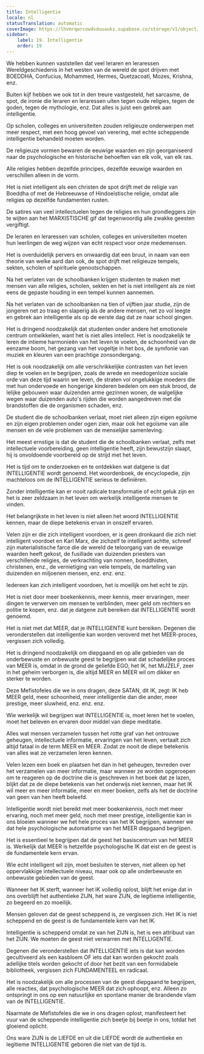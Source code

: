 ```yaml
---
title: Intelligentie
locale: nl
statusTranslation: automatic
coverImage: https://lhvmrqwrcowdvduuaukz.supabase.co/storage/v1/object/public/strapi-uploads/small_cover-educacion-fundamental.webp-2d51a7828a2b1309555be27f7e2a61a0.webp
sidebar:
    label: 19. Intelligentie
    order: 19
---
```

We hebben kunnen vaststellen dat veel leraren en leraressen Wereldgeschiedenis in het westen van de wereld de spot drijven met BOEDDHA, Confucius, Mohammed, Hermes, Quetzacoatl, Mozes, Krishna, enz.

Buiten kijf hebben we ook tot in den treure vastgesteld, het sarcasme, de spot, de ironie die leraren en leraressen uiten tegen oude religies, tegen de goden, tegen de mythologie, enz. Dat alles is juist een gebrek aan intelligentie.

Op scholen, colleges en universiteiten zouden religieuze onderwerpen met meer respect, met een hoog gevoel van verering, met echte scheppende intelligentie behandeld moeten worden.

De religieuze vormen bewaren de eeuwige waarden en zijn georganiseerd naar de psychologische en historische behoeften van elk volk, van elk ras.

Alle religies hebben dezelfde principes, dezelfde eeuwige waarden en verschillen alleen in de vorm.

Het is niet intelligent als een christen de spot drijft met de religie van Boeddha of met de Hebreeuwse of Hindoeïstische religie, omdat alle religies op dezelfde fundamenten rusten.

De satires van veel intellectuelen tegen de religies en hun grondleggers zijn te wijten aan het MARXISTISCHE gif dat tegenwoordig alle zwakke geesten vergiftigt.

De leraren en leraressen van scholen, colleges en universiteiten moeten hun leerlingen de weg wijzen van echt respect voor onze medemensen.

Het is overduidelijk pervers en onwaardig dat een bruut, in naam van een theorie van welke aard dan ook, de spot drijft met religieuze tempels, sekten, scholen of spirituele genootschappen.

Na het verlaten van de schoolbanken krijgen studenten te maken met mensen van alle religies, scholen, sekten en het is niet intelligent als ze niet eens de gepaste houding in een tempel kunnen aannemen.

Na het verlaten van de schoolbanken na tien of vijftien jaar studie, zijn de jongeren net zo traag en slaperig als de andere mensen, net zo vol leegte en gebrek aan intelligentie als op de eerste dag dat ze naar school gingen.

Het is dringend noodzakelijk dat studenten onder andere het emotionele centrum ontwikkelen, want het is niet alles intellect. Het is noodzakelijk te leren de intieme harmonieën van het leven te voelen, de schoonheid van de eenzame boom, het gezang van het vogeltje in het bos, de symfonie van muziek en kleuren van een prachtige zonsondergang.

Het is ook noodzakelijk om alle verschrikkelijke contrasten van het leven diep te voelen en te begrijpen, zoals de wrede en meedogenloze sociale orde van deze tijd waarin we leven, de straten vol ongelukkige moeders die met hun ondervoede en hongerige kinderen bedelen om een stuk brood, de lelijke gebouwen waar duizenden arme gezinnen wonen, de walgelijke wegen waar duizenden auto's rijden die worden aangedreven met die brandstoffen die de organismen schaden, enz.

De student die de schoolbanken verlaat, moet niet alleen zijn eigen egoïsme en zijn eigen problemen onder ogen zien, maar ook het egoïsme van alle mensen en de vele problemen van de menselijke samenleving.

Het meest ernstige is dat de student die de schoolbanken verlaat, zelfs met intellectuele voorbereiding, geen intelligentie heeft, zijn bewustzijn slaapt, hij is onvoldoende voorbereid op de strijd met het leven.

Het is tijd om te onderzoeken en te ontdekken wat datgene is dat INTELLIGENTIE wordt genoemd. Het woordenboek, de encyclopedie, zijn machteloos om de INTELLIGENTIE serieus te definiëren.

Zonder intelligentie kan er nooit radicale transformatie of echt geluk zijn en het is zeer zeldzaam in het leven om werkelijk intelligente mensen te vinden.

Het belangrijkste in het leven is niet alleen het woord INTELLIGENTIE kennen, maar de diepe betekenis ervan in onszelf ervaren.

Velen zijn er die zich intelligent voordoen, er is geen dronkaard die zich niet intelligent voordoet en Karl Marx, die zichzelf te intelligent achtte, schreef zijn materialistische farce die de wereld de teloorgang van de eeuwige waarden heeft gekost, de fusillade van duizenden priesters van verschillende religies, de verkrachting van nonnen, boeddhisten, christenen, enz., de vernietiging van vele tempels, de marteling van duizenden en miljoenen mensen, enz. enz. enz.

Iedereen kan zich intelligent voordoen, het is moeilijk om het echt te zijn.

Het is niet door meer boekenkennis, meer kennis, meer ervaringen, meer dingen te verwerven om mensen te verblinden, meer geld om rechters en politie te kopen, enz. dat je datgene zult bereiken dat INTELLIGENTIE wordt genoemd.

Het is niet met dat MEER, dat je INTELLIGENTIE kunt bereiken. Degenen die veronderstellen dat intelligentie kan worden veroverd met het MEER-proces, vergissen zich volledig.

Het is dringend noodzakelijk om diepgaand en op alle gebieden van de onderbewuste en onbewuste geest te begrijpen wat dat schadelijke proces van MEER is, omdat in de grond de geliefde EGO, het IK, het MIJZELF, zeer in het geheim verborgen is, die altijd MEER en MEER wil om dikker en sterker te worden.

Deze Mefistofeles die we in ons dragen, deze SATAN, dit IK, zegt: IK heb MEER geld, meer schoonheid, meer intelligentie dan die ander, meer prestige, meer sluwheid, enz. enz. enz.

Wie werkelijk wil begrijpen wat INTELLIGENTIE is, moet leren het te voelen, moet het beleven en ervaren door middel van diepe meditatie.

Alles wat mensen verzamelen tussen het rotte graf van het ontrouwe geheugen, intellectuele informatie, ervaringen van het leven, vertaalt zich altijd fataal in de term MEER en MEER. Zodat ze nooit de diepe betekenis van alles wat ze verzamelen leren kennen.

Velen lezen een boek en plaatsen het dan in het geheugen, tevreden over het verzamelen van meer informatie, maar wanneer ze worden opgeroepen om te reageren op de doctrine die is geschreven in het boek dat ze lazen, blijkt dat ze de diepe betekenis van het onderwijs niet kennen, maar het IK wil meer en meer informatie, meer en meer boeken, zelfs als het de doctrine van geen van hen heeft beleefd.

Intelligentie wordt niet bereikt met meer boekenkennis, noch met meer ervaring, noch met meer geld, noch met meer prestige, intelligentie kan in ons bloeien wanneer we het hele proces van het IK begrijpen, wanneer we dat hele psychologische automatisme van het MEER diepgaand begrijpen.

Het is essentieel te begrijpen dat de geest het basiscentrum van het MEER is. Werkelijk dat MEER is hetzelfde psychologische IK dat eist en de geest is de fundamentele kern ervan.

Wie echt intelligent wil zijn, moet besluiten te sterven, niet alleen op het oppervlakkige intellectuele niveau, maar ook op alle onderbewuste en onbewuste gebieden van de geest.

Wanneer het IK sterft, wanneer het IK volledig oplost, blijft het enige dat in ons overblijft het authentieke ZIJN, het ware ZIJN, de legitieme intelligentie, zo begeerd en zo moeilijk.

Mensen geloven dat de geest scheppend is, ze vergissen zich. Het IK is niet scheppend en de geest is de fundamentele kern van het IK.

Intelligentie is scheppend omdat ze van het ZIJN is, het is een attribuut van het ZIJN. We moeten de geest niet verwarren met INTELLIGENTIE.

Degenen die veronderstellen dat INTELLIGENTIE iets is dat kan worden gecultiveerd als een kasbloem OF iets dat kan worden gekocht zoals adellijke titels worden gekocht of door het bezit van een formidabele bibliotheek, vergissen zich FUNDAMENTEEL en radicaal.

Het is noodzakelijk om alle processen van de geest diepgaand te begrijpen, alle reacties, dat psychologische MEER dat zich ophoopt, enz. Alleen zo ontspringt in ons op een natuurlijke en spontane manier de brandende vlam van de INTELLIGENTIE.

Naarmate de Mefistofeles die we in ons dragen oplost, manifesteert het vuur van de scheppende intelligentie zich beetje bij beetje in ons, totdat het gloeiend oplicht.

Ons ware ZIJN is de LIEFDE en uit die LIEFDE wordt de authentieke en legitieme INTELLIGENTIE geboren die niet van de tijd is.

